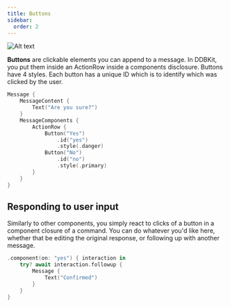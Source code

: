 ```yaml
---
title: Buttons
sidebar:
  order: 2
---
```

![Alt text](../../../assets/Buttons.png)

**Buttons** are clickable elements you can append to a message. In DDBKit, you put them
inside an ActionRow inside a components disclosure. Buttons have 4 styles. Each button
has a unique ID which is to identify which was clicked by the user.

```swift
Message {
	MessageContent {
		Text("Are you sure?")
	}
	MessageComponents {
		ActionRow {
			Button("Yes")
				.id("yes")
				.style(.danger)
			Button("No")
				.id("no")
				.style(.primary)
		}
	}
}
```

## Responding to user input
Similarly to other components, you simply react to clicks of a button in a
component closure of a command. You can do whatever you'd like here, whether
that be editing the original response, or following up with another message.

```swift
.component(on: "yes") { interaction in
	try? await interaction.followup {
		Message {
			Text("Confirmed")
		}
	}
}
```